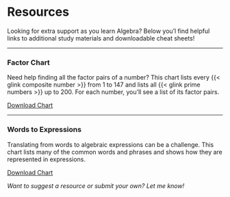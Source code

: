 # Resources {.unnumbered}

Looking for extra support as you learn Algebra? Below you'l find helpful links to additional study materials and downloadable cheat sheets!

---

### Factor Chart

Need help finding all the factor pairs of a number? This chart lists every {{< glink composite number >}} from 1 to 147 and lists all {{< glink prime numbers >}} up to 200. For each number, you'll see a list of its factor pairs.

[Download Chart](/resources/Factor-Chart_noprimes.pdf)

---

### Words to Expressions

Translating from words to algebraic expressions can be a challenge. This chart lists many of the common words and phrases and shows how they are represented in expressions.

[Download Chart](/resources/KeywordTranslations.pdf)

*Want to suggest a resource or submit your own? Let me know!*
